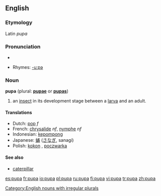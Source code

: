 ==English==
===Etymology===
Latin ''pupa''

===Pronunciation===
*{{audio|en-us-pupa.ogg|Audio (US)}}

*Rhymes: [[Rhymes:English:-uːpə|-uːpə]]

===Noun===
'''pupa''' (plural: '''[[pupae]]''' or '''[[pupas]]''')

#an [[insect]] in its development stage between a [[larva]] and an adult.

====Translations====
{{top}}
*Dutch: [[pop]] ''f''
*French: [[chrysalide]] ''nf'', [[nymphe]] ''nf''
*Indonesian: [[kepompong]]
*Japanese: [[蛹]] ([[さなぎ]], sanagi)
*Polish: [[kokon]] {{m}}, [[poczwarka]] {{f}}
{{bottom}}

==== See also ====
*[[caterpillar]]

[[Category:English nouns with irregular plurals]]

[[es:pupa]]
[[fr:pupa]]
[[io:pupa]]
[[pl:pupa]]
[[ru:pupa]]
[[fi:pupa]]
[[vi:pupa]]
[[tr:pupa]]
[[zh:pupa]]